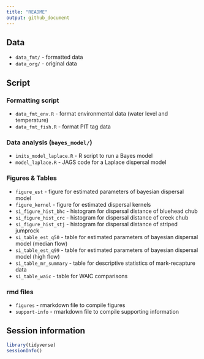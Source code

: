 ```yaml
---
title: "README"
output: github_document
---
```


## Data

- `data_fmt/` - formatted data
- `data_org/` - original data

## Script

### Formatting script

- `data_fmt_env.R` - format environmental data (water level and temperature)
- `data_fmt_fish.R` - format PIT tag data

### Data analysis (`bayes_model/`)

- `inits_model_laplace.R` - R script to run a Bayes model
- `model_laplace.R` - JAGS code for a Laplace dispersal model

### Figures & Tables

- `figure_est` - figure for estimated parameters of bayesian dispersal model
- `figure_kernel` - figure for estimated dispersal kernels
- `si_figure_hist_bhc` - histogram for dispersal distance of bluehead chub
- `si_figure_hist_crc` - histogram for dispersal distance of creek chub
- `si_figure_hist_stj` - histogram for dispersal distance of striped jumprock
- `si_table_est_q50` - table for estimated parameters of bayesian dispersal model (median flow)
- `si_table_est_q99` - table for estimated parameters of bayesian dispersal model (high flow)
- `si_table_mr_summary` - table for descriptive statistics of mark-recapture data
- `si_table_waic` - table for WAIC comparisons

### rmd files

- `figures` - rmarkdown file to compile figures
- `support-info` - rmarkdown file to compile supporting information

## Session information

```r
library(tidyverse)
sessionInfo()
```

